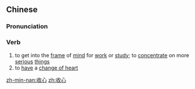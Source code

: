 ==Chinese==
{{zh-forms}}

===Pronunciation===
{{zh-pron
|m=shōuxīn
|c=sau1 sam1
|mn=siu-sim
|cat=v
}}

===Verb===
{{zh-verb}}

# to get into the [[frame]] of [[mind]] for [[work]] or [[study]]; to [[concentrate]] on more [[serious]] [[thing]]s
# to [[have]] a [[change of heart]]

[[zh-min-nan:收心]]
[[zh:收心]]
